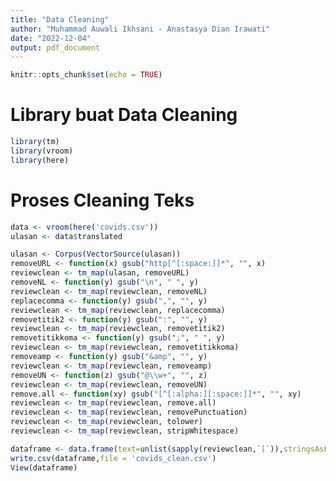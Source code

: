 ---
title: "Data Cleaning"
author: "Muhammad Auwali Ikhsani - Anastasya Dian Irawati"
date: "2022-12-04"
output: pdf_document
---

```{r setup, include=FALSE}
knitr::opts_chunk$set(echo = TRUE)
```

# Library buat Data Cleaning
```{r}
library(tm) 
library(vroom)
library(here)
```

# Proses Cleaning Teks
```{r}
data <- vroom(here('covids.csv'))
ulasan <- data$translated

ulasan <- Corpus(VectorSource(ulasan))
removeURL <- function(x) gsub("http[^[:space:]]*", "", x)
reviewclean <- tm_map(ulasan, removeURL)
removeNL <- function(y) gsub("\n", " ", y)
reviewclean <- tm_map(reviewclean, removeNL)
replacecomma <- function(y) gsub(",", "", y)
reviewclean <- tm_map(reviewclean, replacecomma)
removetitik2 <- function(y) gsub(":", "", y)
reviewclean <- tm_map(reviewclean, removetitik2)
removetitikkoma <- function(y) gsub(";", " ", y)
reviewclean <- tm_map(reviewclean, removetitikkoma)
removeamp <- function(y) gsub("&amp", "", y)
reviewclean <- tm_map(reviewclean, removeamp)
removeUN <- function(z) gsub("@\\w+", "", z)
reviewclean <- tm_map(reviewclean, removeUN)
remove.all <- function(xy) gsub("[^[:alpha:][:space:]]*", "", xy)
reviewclean <- tm_map(reviewclean, remove.all)
reviewclean <- tm_map(reviewclean, removePunctuation)
reviewclean <- tm_map(reviewclean, tolower)
reviewclean <- tm_map(reviewclean, stripWhitespace)

dataframe <- data.frame(text=unlist(sapply(reviewclean,`[`)),stringsAsFactors = F)
write.csv(dataframe,file = 'covids_clean.csv')
View(dataframe)
```